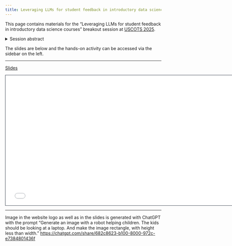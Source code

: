 ```yaml
---
title: Leveraging LLMs for student feedback in introductory data science courses
---
```


This page contains materials for the "Leveraging LLMs for student feedback in introductory data science courses" breakout session at [USCOTS 2025](https://www.causeweb.org/cause/uscots/uscots25/program/breakouts/2A). 

<details>
<summary>Session abstract</summary>
Over the last few years, a considerable challenge for learners and teachers of data science courses has been the proliferation of the use of large language model (LLM) based tools (e.g., Chat GPT, CoPilot, etc.) in generating answers to assessment questions. In some cases, this might be considered a violation of an academic conduct policy, but this is not what this breakout session is about. Instead, in this session, we will share tools built for helping students leverage LLMs to get immediate feedback on their work in an effort to convince them to give it a try themselves instead of immediately turning to LLMs to generate answers for high-stakes assessments. This tool, an R package, allows students to develop their own answers and then use an LLM to evaluate their answers against a rubric that is not, at the outset, visible to them, and receive immediate, detailed feedback on their work. We will discuss details of decisions made when building the tool, both the backend and the user interface, challenges around evaluations that are not done correctly by the LLM, and student feedback from the first set of users. Finally, we will touch on how this tool can be incorporated into the assessment structure of a data science course as a low-stakes assessment tool and discuss ethical considerations for using a tool that leverages LLMs, especially as part of the formal assessment structure of a course.
</details>

The slides are below and the hands-on activity can be accessed via the sidebar on the left.

---

[Slides](/slides/help-from-ai-uscots25.pdf.pdf)

```{=html}
<iframe class="slide-deck" src="/slides/help-from-ai-uscots25.pdf" height="420" width="747" style="border: 1px solid #2e3846;"></iframe>
```

---

Image in the website logo as well as in the slides is generated with ChatGPT with the prompt “Generate an image with a robot helping children. The kids should be looking at a laptop. And make the image rectangle, with height less than width.”
<https://chatgpt.com/share/682c8623-b100-8000-972c-e7384801436f>
